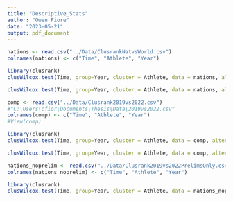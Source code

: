 ```yaml
---
title: "Descriptive_Stats"
author: "Owen Fiore"
date: "2023-05-21"
output: pdf_document
---
```


```r
nations <- read.csv("../Data/ClusrankNatvsWorld.csv")
colnames(nations) <- c("Time", "Athlete", "Year")
```

```r
library(clusrank)
clusWilcox.test(Time, group=Year, cluster = Athlete, data = nations, alternative = "greater", method = "ds")

clusWilcox.test(Time, group=Year, cluster = Athlete, data = nations, alternative = "greater", method = "ds", exact = TRUE)
```

```r
comp <- read.csv("../Data/Clusrank2019vs2022.csv")
#"C:\Users\ofior\Documents\Thesis\Data\2019vs2022.csv"
colnames(comp) <- c("Time", "Athlete", "Year")
#View(comp)
```

```r
library(clusrank)
clusWilcox.test(Time, group=Year, cluster = Athlete, data = comp, alternative = "greater", method = "ds")

clusWilcox.test(Time, group=Year, cluster = Athlete, data = comp, alternative = "greater", method = "ds", exact = TRUE)
```



```r
nations_noprelim <- read.csv("../Data/Clusrank2019vs2022PrelimsOnly.csv")
colnames(nations_noprelim) <- c("Time", "Athlete", "Year")
``` 

```r
library(clusrank)
clusWilcox.test(Time, group=Year, cluster = Athlete, data = nations_noprelim, alternative = "greater", method = "ds")
```
